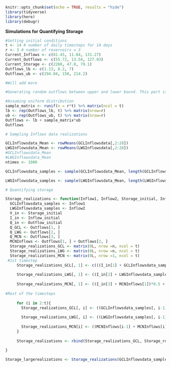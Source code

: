 ```r
knitr::opts_chunk$set(echo = TRUE, results = "hide")
library(tidyverse)
library(here)
library(debugr)
```

**Simulations for Quantifying Storage**
```r
#Setting initial conditions
t <- 14 # number of daily timesteps for 14 days
r <- 3 # number of reservoirs = 3 
Current_Inflows <- c(81.45, 11.04, 131.27) 
Current_Outflows <- c(55.72, 13.54, 127.03)
Current_Storage <- c(2260, 47.8, 79.1)
Outflows_lb <- c(1.13, 8.2, 7)
Outflows_ub <- c(294.04, 150, 214.2) 

#Will add more
```

```r
#Generating random outflows between upper and lower bound. This part is temporary as when we code the optimization part, this data will be generated from the optimization algorithm.

#Assuming uniform distribution
sample_matrix <- runif(n = r*t) %>% matrix(ncol = t)
lb <- rep(Outflows_lb, t) %>% matrix(nrow=r)
ub <- rep(Outflows_ub, t) %>% matrix(nrow=r)
Outflows <- lb + sample_matrix*ub
Outflows
```

```r

# Sampling Inflows data realizations 

GCLInflowsdata_Mean <- rowMeans(GCLInflowsdata[,2:28])
LWGInflowsdata_Mean <- rowMeans(LWGInflowsdata[,2:28])
#GCLInflowsdata_Mean
#LWGInflowsdata_Mean
ntimes <- 1000

GCLInflowsdata_samples <- sample(GCLInflowsdata_Mean, length(GCLInflowsdata_Mean)*ntimes,  replace = TRUE) %>% matrix(nrow = ntimes)

LWGInflowsdata_samples <- sample(LWGInflowsdata_Mean, length(LWGInflowsdata_Mean)*ntimes,  replace = TRUE) %>% matrix(nrow = ntimes)
```

```r
# Quantifying storage

Storage_realizations <- function(Inflow1, Inflow2, Storage_initial, Inflow_initial, Outflow_initial, Outflows, delta_t, n ){
  GCLInflowsdata_samples <- Inflow1
  LWGInflowsdata_samples <- Inflow2
  V_in <- Storage_initial
  I_in <- Inflow_initial
  Q_in <- Outflow_initial
  Q_GCL <- Outflows[1, ]
  Q_LWG <- Outflows[2, ]
  Q_MCN <- Outflows[3, ]
  MCNInflows <- Outflows[1, ] + Outflows[2, ]
  Storage_realizations_GCL <- matrix(0L, nrow =n, ncol = t)
  Storage_realizations_LWG <- matrix(0L, nrow =n, ncol = t)
  Storage_realizations_MCN <- matrix(0L, nrow =1, ncol = t)
 #1st timestep
     Storage_realizations_GCL[, 1] <- c(((I_in[1] + GCLInflowsdata_samples[, 1])*0.5) + ((Q_in[1] + Q_GCL[1])*0.5)*delta_t + V_in[1])
 
     Storage_realizations_LWG[, 1] <- ((I_in[2] + LWGInflowsdata_samples[, 1])*0.5 + (Q_in[2] + Q_LWG[1])*0.5)*delta_t + V_in[2]
     
     Storage_realizations_MCN[, 1] <- ((I_in[3] + MCNInflows[1])*0.5 + (Q_in[3] + Q_MCN[1])*0.5)*delta_t + V_in[3]
     
#Rest of the timesteps
     
     for (i in 2:t){
       Storage_realizations_GCL[, i] <- ((GCLInflowsdata_samples[, i-1] + GCLInflowsdata_samples[, i])*0.5 + (Q_GCL[i-1] + Q_GCL[i])*0.5)*delta_t +Storage_realizations_GCL[, i-1]
       
       Storage_realizations_LWG[, i] <- ((LWGInflowsdata_samples[, i-1] + LWGInflowsdata_samples[, i])*0.5 + (Q_LWG[i-1] + Q_LWG[i])*0.5)*delta_t +Storage_realizations_LWG[, i-1]
       
       Storage_realizations_MCN[i] <- ((MCNInflows[i-1] + MCNInflows[i])*0.5 + (Q_MCN[i-1] + Q_MCN[i])*0.5)*delta_t +Storage_realizations_MCN[i-1]
     }
     
     Storage_realizations <- rbind(Storage_realizations_GCL, Storage_realizations_LWG, Storage_realizations_MCN)
  
}

```
```r
Storage_largerealizations <- Storage_realizations(GCLInflowsdata_samples, LWGInflowsdata_samples, Current_Storage, Current_Inflows, Current_Outflows, Outflows, delta_t = 1, ntimes)

```



